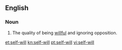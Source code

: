 ==English==

===Noun===
{{en-noun|sg=[[self]]-[[will]]|-}}

# The quality of being [[willful]] and ignoring opposition.

[[et:self-will]]
[[kn:self-will]]
[[pt:self-will]]
[[vi:self-will]]